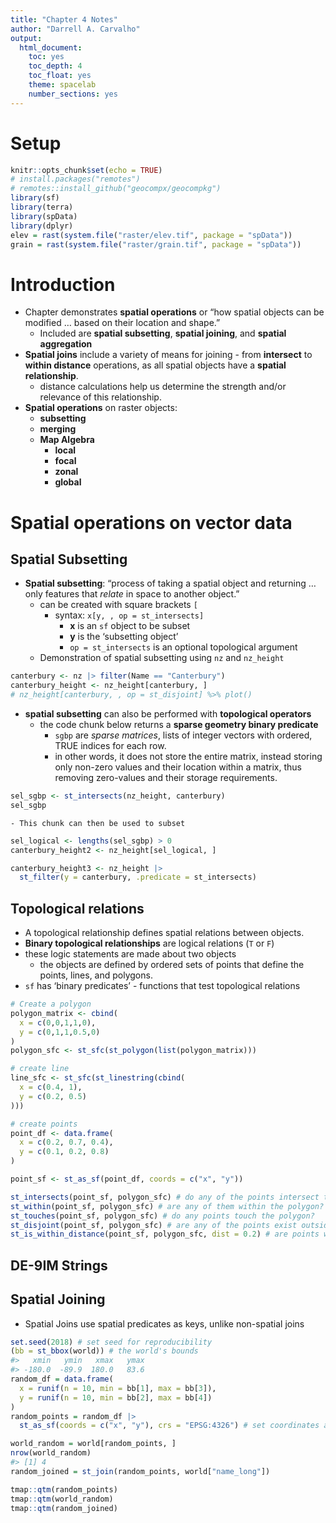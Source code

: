 ```yaml
---
title: "Chapter 4 Notes"
author: "Darrell A. Carvalho"
output:
  html_document: 
    toc: yes
    toc_depth: 4
    toc_float: yes
    theme: spacelab
    number_sections: yes
---
```


# Setup

```r
knitr::opts_chunk$set(echo = TRUE)
# install.packages("remotes")
# remotes::install_github("geocompx/geocompkg")
library(sf)
library(terra)
library(spData)
library(dplyr)
elev = rast(system.file("raster/elev.tif", package = "spData"))
grain = rast(system.file("raster/grain.tif", package = "spData"))
```

# Introduction

-   Chapter demonstrates **spatial operations** or "how spatial objects can be modified ... based on their location and shape."
    -   Included are **spatial subsetting**, **spatial joining**, and **spatial aggregation**
-   **Spatial joins** include a variety of means for joining - from **intersect** to **within distance** operations, as all spatial objects have a **spatial relationship**.
    -   distance calculations help us determine the strength and/or relevance of this relationship.
    
-   **Spatial operations** on raster objects:
    -   **subsetting**
    -   **merging**
    -   **Map Algebra**
        -   **local**
        -   **focal**
        -   **zonal**
        -   **global**

# Spatial operations on vector data
## Spatial Subsetting
-   **Spatial subsetting**: "process of taking a spatial object and returning ... only features that *relate* in space to another object."
    -   can be created with square brackets `[`
        -   syntax: `x[y, , op = st_intersects]`
            -   **x** is an `sf` object to be subset 
            -   **y** is the 'subsetting object'
            -   `op = st_intersects` is an optional topological argument
    -   Demonstration of spatial subsetting using `nz` and `nz_height`

```r
canterbury <- nz |> filter(Name == "Canterbury")
canterbury_height <- nz_height[canterbury, ]
# nz_height[canterbury, , op = st_disjoint] %>% plot()
```

-   **spatial subsetting** can also be performed with **topological operators**
    -   the code chunk below returns a **sparse geometry binary predicate**
        -   `sgbp` are *sparse matrices*, lists of integer vectors with ordered, TRUE indices for each row.
        -   in other words, it does not store the entire matrix, instead storing only non-zero values and their location within a matrix, thus removing zero-values and their storage requirements.

```r
sel_sgbp <- st_intersects(nz_height, canterbury)
sel_sgbp
```
    - This chunk can then be used to subset

```r
sel_logical <- lengths(sel_sgbp) > 0
canterbury_height2 <- nz_height[sel_logical, ]
```

```r
canterbury_height3 <- nz_height |>
  st_filter(y = canterbury, .predicate = st_intersects)
```

## Topological relations
-   A topological relationship defines spatial relations between objects.
  -    **Binary topological relationships** are logical relations (`T` or `F`)
  -   these logic statements are made about two objects
      -   the objects are defined by ordered sets of points that define the points, lines, and polygons.
- `sf` has 'binary predicates' - functions that test topological relations

```r
# Create a polygon
polygon_matrix <- cbind(
  x = c(0,0,1,1,0),
  y = c(0,1,1,0.5,0)
)
polygon_sfc <- st_sfc(st_polygon(list(polygon_matrix)))

# create line
line_sfc <- st_sfc(st_linestring(cbind(
  x = c(0.4, 1),
  y = c(0.2, 0.5)
)))

# create points
point_df <- data.frame(
  x = c(0.2, 0.7, 0.4),
  y = c(0.1, 0.2, 0.8)
)

point_sf <- st_as_sf(point_df, coords = c("x", "y"))
```

```r
st_intersects(point_sf, polygon_sfc) # do any of the points intersect the poly?
st_within(point_sf, polygon_sfc) # are any of them within the polygon?
st_touches(point_sf, polygon_sfc) # do any points touch the polygon?
st_disjoint(point_sf, polygon_sfc) # are any of the points exist outside poly?
st_is_within_distance(point_sf, polygon_sfc, dist = 0.2) # are points w/i 0.2 unit distance of poly?
```
## DE-9IM Strings
## Spatial Joining
-   Spatial Joins use spatial predicates as keys, unlike non-spatial joins

```r
set.seed(2018) # set seed for reproducibility
(bb = st_bbox(world)) # the world's bounds
#>   xmin   ymin   xmax   ymax 
#> -180.0  -89.9  180.0   83.6
random_df = data.frame(
  x = runif(n = 10, min = bb[1], max = bb[3]),
  y = runif(n = 10, min = bb[2], max = bb[4])
)
random_points = random_df |> 
  st_as_sf(coords = c("x", "y"), crs = "EPSG:4326") # set coordinates and CRS

world_random = world[random_points, ]
nrow(world_random)
#> [1] 4
random_joined = st_join(random_points, world["name_long"])
```

```r
tmap::qtm(random_points)
tmap::qtm(world_random)
tmap::qtm(random_joined)
```

